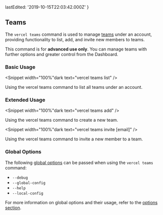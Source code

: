 
  lastEdited: '2019-10-15T22:03:42.000Z'
}

## Teams

The `vercel teams` command is used to manage [teams](/docs/v2/platform/users-and-teams/) under an account, providing functionality to list, add, and invite new members to teams.

<Note type="warning">
  This command is for <b>advanced use only</b>. You can manage teams with
  further options and greater control from the <OrgName /> Dashboard.
</Note>

### Basic Usage

<Snippet width="100%"dark text="vercel teams list" />
<Caption>Using the <InlineCode>vercel teams</InlineCode> command to list all teams under an account.</Caption>

### Extended Usage

<Snippet width="100%"dark text="vercel teams add" />
<Caption>Using the <InlineCode>vercel teams</InlineCode> command to create a new team.</Caption>

<Snippet width="100%"dark text="vercel teams invite [email]" />
<Caption>Using the <InlineCode>vercel teams</InlineCode> command to invite a new member to a team.</Caption>

### Global Options

The following [global options](#options) can be passed when using the `vercel teams` command:

- `--debug`
- `--global-config`
- `--help`
- `--local-config`

For more information on global options and their usage, refer to the [options section](#options).
